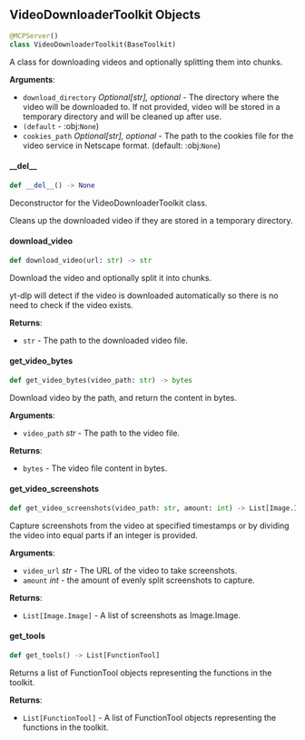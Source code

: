 <a id="camel.toolkits.video_download_toolkit"></a>

<a id="camel.toolkits.video_download_toolkit.VideoDownloaderToolkit"></a>

## VideoDownloaderToolkit Objects

```python
@MCPServer()
class VideoDownloaderToolkit(BaseToolkit)
```

A class for downloading videos and optionally splitting them into
chunks.

**Arguments**:

- `download_directory` _Optional[str], optional_ - The directory where the
  video will be downloaded to. If not provided, video will be stored
  in a temporary directory and will be cleaned up after use.
- `(default` - :obj:`None`)
- `cookies_path` _Optional[str], optional_ - The path to the cookies file
  for the video service in Netscape format. (default: :obj:`None`)

<a id="camel.toolkits.video_download_toolkit.VideoDownloaderToolkit.__del__"></a>

#### \_\_del\_\_

```python
def __del__() -> None
```

Deconstructor for the VideoDownloaderToolkit class.

Cleans up the downloaded video if they are stored in a temporary
directory.

<a id="camel.toolkits.video_download_toolkit.VideoDownloaderToolkit.download_video"></a>

#### download\_video

```python
def download_video(url: str) -> str
```

Download the video and optionally split it into chunks.

yt-dlp will detect if the video is downloaded automatically so there
is no need to check if the video exists.

**Returns**:

- `str` - The path to the downloaded video file.

<a id="camel.toolkits.video_download_toolkit.VideoDownloaderToolkit.get_video_bytes"></a>

#### get\_video\_bytes

```python
def get_video_bytes(video_path: str) -> bytes
```

Download video by the path, and return the content in bytes.

**Arguments**:

- `video_path` _str_ - The path to the video file.
  

**Returns**:

- `bytes` - The video file content in bytes.

<a id="camel.toolkits.video_download_toolkit.VideoDownloaderToolkit.get_video_screenshots"></a>

#### get\_video\_screenshots

```python
def get_video_screenshots(video_path: str, amount: int) -> List[Image.Image]
```

Capture screenshots from the video at specified timestamps or by
dividing the video into equal parts if an integer is provided.

**Arguments**:

- `video_url` _str_ - The URL of the video to take screenshots.
- `amount` _int_ - the amount of evenly split screenshots to capture.
  

**Returns**:

- `List[Image.Image]` - A list of screenshots as Image.Image.

<a id="camel.toolkits.video_download_toolkit.VideoDownloaderToolkit.get_tools"></a>

#### get\_tools

```python
def get_tools() -> List[FunctionTool]
```

Returns a list of FunctionTool objects representing the
functions in the toolkit.

**Returns**:

- `List[FunctionTool]` - A list of FunctionTool objects representing
  the functions in the toolkit.

